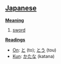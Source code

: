 ==[[Japanese]]==

'''[[Meaning]]'''
#[[sword]]

'''[[Reading]]s'''
*[[On]]: [[と]] (to); [[とう]] (tou)
*[[Kun]]: [[かたな]] (katana)
